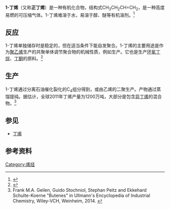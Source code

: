 {{Chembox
| Verifiedfields = changed
| Watchedfields = changed
| verifiedrevid = 477207214
| ImageFileL1 = But-1-ene-2D-skeletal.png
| ImageSizeL1 = 130px
| ImageFileR1 =But-1-ene-3D-balls.png
| ImageSizeR1 = 130px
| ImageFile1 = 1-butene.svg
| ImageSize = 130px
| PIN = But-1-ene<ref name=iupac2013>{{cite book | title =  Nomenclature of Organic Chemistry : IUPAC Recommendations and Preferred Names 2013 (Blue Book) | publisher = {{en-link|英国皇家化学会|The Royal Society of Chemistry}} | date = 2014 | location = Cambridge | pages = 17, 61, 374 | doi = 10.1039/9781849733069-FP001 | isbn = 978-0-85404-182-4}}</ref>
| OtherNames = 正丁烯<br />α-丁烯
| Section1 = {{Chembox Identifiers
| ChemSpiderID_Ref = {{chemspidercite|correct|chemspider}}
| ChEBI_Ref = {{ebicite|correct|EBI}}
| ChEBI = 48362
| ChemSpiderID = 7556
| ChEMBL_Ref = {{ebicite|correct|EBI}}
| ChEMBL = 117210
| InChI = 1/C4H8/c1-3-4-2/h3H,1,4H2,2H3
| InChIKey = VXNZUUAINFGPBY-UHFFFAOYAZ
| SMILES1 = CCC=C
| StdInChI_Ref = {{stdinchicite|correct|chemspider}}
| StdInChI = 1S/C4H8/c1-3-4-2/h3H,1,4H2,2H3
| StdInChIKey_Ref = {{stdinchicite|correct|chemspider}}
| StdInChIKey = VXNZUUAINFGPBY-UHFFFAOYSA-N
| CASNo_Ref = {{cascite|correct|CAS}}
| CASNo = 106-98-9 
| PubChem = 7844
| UNII_Ref = {{fdacite|correct|FDA}}
| UNII = LY001N554L
| SMILES = C=CCC
}}
| Section2 = {{Chembox Properties
| C=4 | H=8
| Appearance = 无色气体
| Odor = 微香
| Density = 0.62 g/cm<sup>3</sup>
| MeltingPtC = -185.3
| BoilingPtC = -6.47
| Solubility = 0.221 g/100 mL
| SolubleOther = 能溶于[[醇|醇]]、[[醚|醚]]、[[苯|苯]]
| RefractIndex = 1.3962
| Viscosity = 7.76 Pa
 }}
| Section3 = {{Chembox Hazards
| MainHazards = 
| FlashPt = 
| AutoignitionPtC = 385
| ExploLimits = 1.6-10%
| NFPA-H = 1 | NFPA-F = 4 | NFPA-R = 0
}}
}}

'''1-丁烯'''（又称'''正丁烯'''）是一种有机化合物，结构式CH<sub>3</sub>CH<sub>2</sub>CH=CH<sub>2</sub>，是一种高度易燃的可压缩气体。1-丁烯难溶于水，易溶于醇、醚等有机溶剂。<ref>{{Cite web |url=http://chemicalland21.com/industrialchem/organic/1-BUTENE.htm |title=1-BUTENE |accessdate=2017-02-01 |archive-date=2012-02-10 |archive-url=https://web.archive.org/web/20120210103131/http://chemicalland21.com/industrialchem/organic/1-BUTENE.htm |dead-url=no }}</ref>

==反应==
1-丁烯单独储存时是稳定的，但在适当条件下能自发聚合。1-丁烯的主要用途是作为[[聚乙烯|聚乙烯]]生产的共聚单体调节聚合物的机械性质，例如生产{{en-link|线性低密度聚乙烯|linear low-density polyethylene}}。它也是生产[[环氧丁烷|环氧丁烷]]、[[丁酮|丁酮]]的原料。<ref>{{Cite web |url=http://www.shell.com/home/content/chemicals/products_services/our_products/lower_olefins/1_butene/product_overview/ |title=1-Butene product overview |accessdate=2017-02-01 |archive-date=2012-02-10 |archive-url=https://web.archive.org/web/20120210001059/http://www.shell.com/home/content/chemicals/products_services/our_products/lower_olefins/1_butene/product_overview/ |dead-url=no }}</ref>

==生产==
1-丁烯通过分离石油催化裂化的C<sub>4</sub>组分得到，或由乙烯的二聚生产。产物通过蒸馏提纯。据估计，全球2011年丁烯产量为1200万吨，大部分是包含[[异丁烯|异丁烯]]的混合物。<ref>Frank M.A. Geilen, Guido Stochniol, Stephan Peitz and Ekkehard Schulte-Koerne  "Butenes" in Ullmann's Encyclopedia of Industrial Chemistry, Wiley-VCH, Weinheim, 2014.  {{DOI|10.1002/14356007.a04_483.pub3}}</ref>

==参见==
*[[丁烯|丁烯]]

==参考资料==
{{Reflist}}
{{DEFAULTSORT:丁烯, 1-}}
{{烯烃}}
[[Category:烯烃|Category:烯烃]]